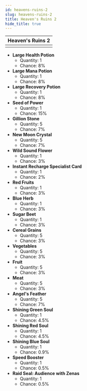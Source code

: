 ---
id: heavens-ruins-2
slug: heavens-ruins-2
title: Heaven's Ruins 2
hide_title: true
---


| Heaven's Ruins 2 |
| :------------: |
| <MapIcon iconId="238"/> |

- **Large Health Potion**
	- Quantity: 1
	- Chance: 8%
- **Large Mana Potion**
	- Quantity: 1
	- Chance: 8%
- **Large Recovery Potion**
	- Quantity: 1
	- Chance: 8%
- **Seed of Power**
	- Quantity: 1
	- Chance: 15%
- **Gillion Stone**
	- Quantity: 5
	- Chance: 7%
- **New Moon Crystal**
	- Quantity: 5
	- Chance: 7%
- **Wild Sound Flower**
	- Quantity: 1
	- Chance: 3%
- **Instant Recharge Specialist Card**
	- Quantity: 1
	- Chance: 2%
- **Red Fruits**
	- Quantity: 1
	- Chance: 3%
- **Blue Herb**
	- Quantity: 1
	- Chance: 3%
- **Sugar Beet**
	- Quantity: 1
	- Chance: 3%
- **Cereal Grains**
	- Quantity: 5
	- Chance: 3%
- **Vegetables**
	- Quantity: 5
	- Chance: 3%
- **Fruit**
	- Quantity: 5
	- Chance: 3%
- **Meat**
	- Quantity: 5
	- Chance: 3%
- **Angel's Feather**
	- Quantity: 5
	- Chance: 7%
- **Shining Green Soul**
	- Quantity: 1
	- Chance: 4.5%
- **Shining Red Soul**
	- Quantity: 1
	- Chance: 4.5%
- **Shining Blue Soul**
	- Quantity: 1
	- Chance: 0.9%
- **Speed Booster**
	- Quantity: 1
	- Chance: 0.5%
- **Raid Seal: Audience with Zenas**
	- Quantity: 1
	- Chance: 0.5%

